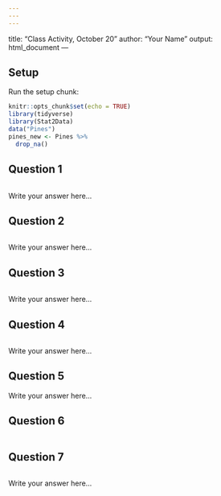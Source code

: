 ```yaml
---
---
---
```

title: "Class Activity, October 20"
author: "Your Name"
output: html_document
---

## Setup

Run the setup chunk:

```r
knitr::opts_chunk$set(echo = TRUE)
library(tidyverse)
library(Stat2Data)
data("Pines")
pines_new <- Pines %>%
  drop_na()
```

## Question 1

```r

```

Write your answer here...

## Question 2

```r

```

Write your answer here...


## Question 3


```r

```

Write your answer here...


## Question 4

```r

```

Write your answer here...

## Question 5


Write your answer here...

## Question 6

```r

```

## Question 7

```r

```

Write your answer here...

